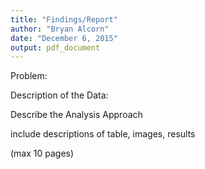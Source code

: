 ```yaml
---
title: "Findings/Report"
author: "Bryan Alcorn"
date: "December 6, 2015"
output: pdf_document
---
```


Problem: 

Description of the Data: 

Describe the Analysis Approach 

include descriptions of table, images, results 

(max 10 pages)